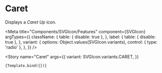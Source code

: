 
# Caret

Displays a _Caret Up_ icon.

<Meta
    title="Components/SVGIcon/Features"
    component={SVGIcon}
    argTypes={{
        className: {
            table: { disable: true },
        },
        label: {
            table: { disable: true },
        },
        variant: {
            options: Object.values(SVGIcon.variants),
            control: { type: 'radio' },
        },
    }}
/>

<Story
    name="Caret"
    args={{
        variant: SVGIcon.variants.CARET,
    }}
>
    {Template.bind({})}
</Story>
